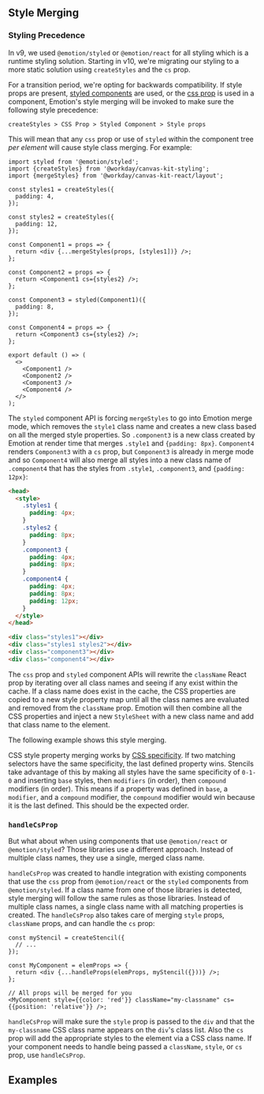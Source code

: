 

<Meta title="Styling/Guides/Merging Styles" />

## Style Merging

### Styling Precedence

In v9, we used `@emotion/styled` or `@emotion/react` for all styling which is a runtime styling
solution. Starting in v10, we're migrating our styling to a more static solution using
`createStyles` and the `cs` prop.

For a transition period, we're opting for backwards compatibility. If style props are present,
[styled components](https://emotion.sh/docs/styled) are used, or the
[css prop](https://emotion.sh/docs/css-prop) is used in a component, Emotion's style merging will be
invoked to make sure the following style precedence:

```
createStyles > CSS Prop > Styled Component > Style props
```

This will mean that any `css` prop or use of `styled` within the component tree _per element_ will
cause style class merging. For example:

```tsx
import styled from '@emotion/styled';
import {createStyles} from '@workday/canvas-kit-styling';
import {mergeStyles} from '@workday/canvas-kit-react/layout';

const styles1 = createStyles({
  padding: 4,
});

const styles2 = createStyles({
  padding: 12,
});

const Component1 = props => {
  return <div {...mergeStyles(props, [styles1])} />;
};

const Component2 = props => {
  return <Component1 cs={styles2} />;
};

const Component3 = styled(Component1)({
  padding: 8,
});

const Component4 = props => {
  return <Component3 cs={styles2} />;
};

export default () => (
  <>
    <Component1 />
    <Component2 />
    <Component3 />
    <Component4 />
  </>
);
```

The `styled` component API is forcing `mergeStyles` to go into Emotion merge mode, which removes the
`style1` class name and creates a new class based on all the merged style properties. So
`.component3` is a new class created by Emotion at render time that merges `.style1` and
`{padding: 8px}`. `Component4` renders `Component3` with a `cs` prop, but `Component3` is already in
merge mode and so `Component4` will also merge all styles into a new class name of `.component4`
that has the styles from `.style1`, `.component3`, and `{padding: 12px}`:

```html
<head>
  <style>
    .styles1 {
      padding: 4px;
    }
    .styles2 {
      padding: 8px;
    }
    .component3 {
      padding: 4px;
      padding: 8px;
    }
    .component4 {
      padding: 4px;
      padding: 8px;
      padding: 12px;
    }
  </style>
</head>

<div class="styles1"></div>
<div class="styles1 styles2"></div>
<div class="component3"></div>
<div class="component4"></div>
```

The `css` prop and `styled` component APIs will rewrite the `className` React prop by iterating over
all class names and seeing if any exist within the cache. If a class name does exist in the cache,
the CSS properties are copied to a new style property map until all the class names are evaluated
and removed from the `className` prop. Emotion will then combine all the CSS properties and inject a
new `StyleSheet` with a new class name and add that class name to the element.

The following example shows this style merging.

<ExampleCodeBlock code={StylingOverrides} />

CSS style property merging works by
[CSS specificity](https://developer.mozilla.org/en-US/docs/Web/CSS/Specificity). If two matching
selectors have the same specificity, the last defined property wins. Stencils take advantage of this
by making all styles have the same specificity of `0-1-0` and inserting `base` styles, then
`modifiers` (in order), then `compound` modifiers (in order). This means if a property was defined
in `base`, a `modifier`, and a `compound` modifier, the `compound` modifier would win because it is
the last defined. This should be the expected order.

### `handleCsProp`

But what about when using components that use `@emotion/react` or `@emotion/styled`? Those libraries
use a different approach. Instead of multiple class names, they use a single, merged class name.

`handleCsProp` was created to handle integration with existing components that use the `css` prop
from `@emotion/react` or the `styled` components from `@emotion/styled`. If a class name from one of
those libraries is detected, style merging will follow the same rules as those libraries. Instead of
multiple class names, a single class name with all matching properties is created. The
`handleCsProp` also takes care of merging `style` props, `className` props, and can handle the `cs`
prop:

```tsx
const myStencil = createStencil({
  // ...
});

const MyComponent = elemProps => {
  return <div {...handleProps(elemProps, myStencil({}))} />;
};

// All props will be merged for you
<MyComponent style={{color: 'red'}} className="my-classname" cs={{position: 'relative'}} />;
```

`handleCsProp` will make sure the `style` prop is passed to the `div` and that the `my-classname`
CSS class name appears on the `div`'s class list. Also the `cs` prop will add the appropriate styles
to the element via a CSS class name. If your component needs to handle being passed a `className`,
`style`, or `cs` prop, use `handleCsProp`.

## Examples

<SymbolDoc name="handleCsProp" />

<SymbolDoc name="mergeStyles" />
